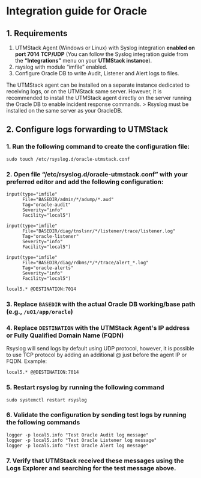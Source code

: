 # Integration guide for Oracle


## 1. Requirements

1. UTMStack Agent (Windows or Linux) with Syslog integration **enabled on port 7014 TCP/UDP** (You can follow the Syslog integration guide from the **“Integrations”** menu on your **UTMStack instance**).
2. rsyslog with module “imfile” enabled.
3. Configure Oracle DB to write Audit, Listener and Alert logs to files.

<Note>
    The UTMStack agent can be installed on a separate instance dedicated to receiving logs, or on the UTMStack same server. However, it is recommended to install the UTMStack agent directly on the server running the Oracle DB to enable incident response commands.
</Note>
>
<Warning>
     Rsyslog must be installed on the same server as your OracleDB.
</Warning>

## 2. Configure logs forwarding to UTMStack

### 1. Run the following command to create the configuration file:

````
sudo touch /etc/rsyslog.d/oracle-utmstack.conf
````

### 2. Open file “/etc/rsyslog.d/oracle-utmstack.conf” with your preferred editor and add the following configuration:

`````
input(type="imfile"
      File="BASEDIR/admin/*/adump/*.aud"
      Tag="oracle-audit"
      Severity="info"
      Facility="local5")

input(type="imfile"
      File="BASEDIR/diag/tnslsnr/*/listener/trace/listener.log"
      Tag="oracle-listener"
      Severity="info"
      Facility="local5")

input(type="imfile"
      File="BASEDIR/diag/rdbms/*/*/trace/alert_*.log"
      Tag="oracle-alerts"
      Severity="info"
      Facility="local5")

local5.* @DESTINATION:7014
`````

### 3. Replace `BASEDIR` with the actual Oracle DB working/base path (e.g., `/u01/app/oracle`)

### 4. Replace `DESTINATION` with the UTMStack Agent's IP address or Fully Qualified Domain Name (FQDN)

<Note>
    Rsyslog will send logs by default using UDP protocol, however, it is possible to use TCP protocol by  adding an additional @ just before the agent IP or FQDN. Example:
</Note>

`````
local5.* @@DESTINATION:7014
`````

### 5. Restart rsyslog by running the following command

`````
sudo systemctl restart rsyslog
`````

### 6. Validate the configuration by sending test logs by running the following commands

`````
logger -p local5.info "Test Oracle Audit log message"
logger -p local5.info "Test Oracle Listener log message"
logger -p local5.info "Test Oracle Alert log message"
`````

### 7. Verify that UTMStack received these messages using the Logs Explorer and searching for the test message above.
